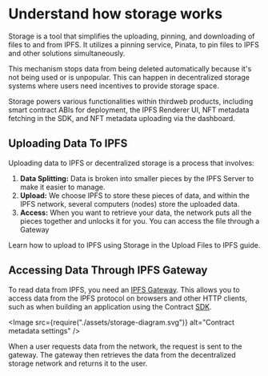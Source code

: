 
# Understand how storage works
Storage is a tool that simplifies the uploading, pinning, and downloading of files to and from IPFS. It utilizes a pinning service, Pinata, to pin files to IPFS and other solutions simultaneously.

This mechanism stops data from being deleted automatically because it's not being used or is unpopular. This can happen in decentralized storage systems where users need incentives to provide storage space.

<Callout title="Storage in thirdweb" variant="info">
Storage powers various functionalities within thirdweb products, including smart contract ABIs for deployment, the IPFS Renderer UI, NFT metadata fetching in the SDK, and NFT metadata uploading via the dashboard.
</Callout>

## Uploading Data To IPFS

Uploading data to IPFS or decentralized storage is a process that involves:

1. **Data Splitting:** Data is broken into smaller pieces by the IPFS Server to make it easier to manage.
2. **Upload:** We choose IPFS to store these pieces of data, and within the IPFS network, several computers (nodes) store the uploaded data.
3. **Access:** When you want to retrieve your data, the network puts all the pieces together and unlocks it for you. You can access the file through a Gateway

Learn how to upload to IPFS using Storage in the Upload Files to IPFS guide.

## Accessing Data Through IPFS Gateway

To read data from IPFS, you need an [IPFS Gateway](https://docs.ipfs.tech/concepts/ipfs-gateway/). This allows you to access data from the IPFS protocol on browsers and other HTTP clients,
such as when building an application using the Contract [SDK](https://portal.thirdweb.com/sdks).

<Image
	src={require("./assets/storage-diagram.svg")}
	alt="Contract metadata settings"
/>

When a user requests data from the network, the request is sent to the gateway. The gateway then retrieves the data from the decentralized storage network and returns it to the user.
